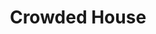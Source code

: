 ---
title: "Crowded House"
subtitle: ""
creator: "Crowded House"
categories: ["cds"]
featuredImage: "../src/assets/images/item/cds/DSC02979-6.png"
views: ["../src/assets/images/item/cds/DSC02979-6.png"]
audio:
    - "/audio/box4/tanya-nana1.mp3"
nextItem: ["insearchofdad"]
---